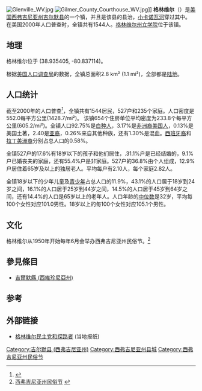 {{Infobox Settlement
|official_name            = 西弗吉尼亚州 格林维尔
|settlement_type          = [[镇|镇]]
|nickname                 = 
|motto                    = 

<!-- Images -->
|image_skyline            = Glenville West Virginia.JPG
|imagesize                = 250px
|image_caption            = 格林维尔的主干道，摄于2006年。
|image_flag               = 
|image_seal               = 

<!-- Maps -->
|image_map                = WVMap-doton-Glenville.PNG
|mapsize                  = 250px
|map_caption              = 格林维尔在[[西弗吉尼亚州|西弗吉尼亚州]]的位置
|image_map1               = 
|mapsize1                 = 
|map_caption1             = 

<!-- Location -->
|subdivision_type         = [[国家列表|国家]]
|subdivision_name         = [[美国|美国]]
|subdivision_type1        = [[美国州份|州]]
|subdivision_name1        = [[西弗吉尼亚州|西弗吉尼亚州]]
|subdivision_type2        = [[西弗吉尼亚州行政区划|县]]
|subdivision_name2        = [[吉尔默县_(西弗吉尼亚州)|吉尔默县]]

<!-- Government -->
|government_footnotes     = 
|government_type          = 
|leader_title             = 
|leader_name              = 
|leader_title1            = 
|leader_name1             = 
|established_title        = 
|established_date         = 

<!-- Area -->
|area_footnotes           = 
|area_magnitude           = 
|area_total_km2           = 2.8
|area_land_km2            = 2.8
|area_water_km2           = 0.0
|area_total_sq_mi         = 1.1
|area_land_sq_mi          = 1.1
|area_water_sq_mi         = 0.0

<!-- Population -->
|population_as_of         = [[美国2000年人口普查|2000]]
|population_footnotes     = 
|population_total         = 1544
|population_density_km2   = 551.6
|population_density_sq_mi = 1428.7

<!-- General information -->
|timezone                 = [[北美东部时区|东部 (EST)]]
|utc_offset               = -5
|timezone_DST             = EDT
|utc_offset_DST           = -4
|elevation_footnotes      = 
|elevation_m              = 221
|elevation_ft             = 725
|latd = 38 |latm = 56 |lats = 7 |latNS = N
|longd = 80 |longm = 50 |longs = 14 |longEW = W

<!-- Area/postal codes & others -->
|postal_code_type         = [[邮政编码|邮政编码]]
|postal_code              = 26351
|area_code                = 304
|blank_name               = 
|blank_info               = 
|blank1_name              = 
|blank1_info              = 
|website                  = 
|footnotes                = 
}}
[[Image:Glenville_WV.jpg|thumb]]
[[Image:Gilmer_County_Courthouse_WV.jpg|thumb]]]]
'''格林维尔'''（{{lang|en|Glenville}}）是[[美国|美国]][[西弗吉尼亚州|西弗吉尼亚州]][[吉尔默县_(西弗吉尼亚州)|吉尔默县]]的一个镇，并且是该县的县治，[[小卡诺瓦河|小卡诺瓦河]]穿过其中。
在美国2000年人口普查时，全镇共有1544人。[[格林维尔州立学院|格林维尔州立学院]]位于该镇。

==地理==
格林维尔位于{{coord|38|56|7|N|80|50|14|W|type:city}} (38.935405, -80.837114)。

根据[[美国人口调查局|美国人口调查局]]的数据，全镇总面积2.8 km² (1.1 mi²)，全部都是[[陆地|陆地]]。

==人口统计==
截至2000年的人口普查<ref name="GR2">{{cite web|url=http://factfinder.census.gov|publisher=[[美国人口调查局|美国人口调查局]]|accessdate=2008-01-31|title=美国真相|archive-url=https://www.webcitation.org/65jESGrbU?url=http://factfinder2.census.gov/legacy/aff_sunset.html|archive-date=2012-02-26|dead-url=yes}}</ref>，全镇共有1544居民，527户和235个家庭。人口密度是 552.0每平方公里(1428.7/mi²)。 该镇654个住房单位平均密度为233.8个每平方公里(605.2/mi²)。全镇人口92.75%是[[白种人|白种人]]，3.17%是[[非洲裔美国人|非洲裔美国人]]，0.13%是美国土著，2.40是[[亚裔美国人|亚裔]]，0.26%来自其他种族，还有1.30%是混血。[[西班牙裔|西班牙裔]]和[[拉丁美洲裔|拉丁美洲裔]]分别占总人口的0.58%。

全镇527户的17.6%有18岁以下的孩子和他们居住，.31.1%户是已经结婚的，9.1%户已婚丧夫的家庭，还有55.4%户是非家庭。527户的36.8%由个人组成，12.9%户居住着65岁及以上的独居老人。平均每户有2.10人，每个家庭2.82人。

全镇18岁以下的少年儿童及[[青少年|青少年]]占总人口的11.9%，43.1%的人口居于18岁到24岁之间，16.1%的人口居于25岁到44岁之间，14.5%的人口居于45岁到64岁之间，还有14.4%的人口是65岁以上的老年人。人口年龄的[[中位数|中位数]]是32岁，平均每100个女性对应101.0男性。18岁以上的每100个女性对应105.1个男性。

==文化==
格林维尔从1950年开始每年6月会举办西弗吉尼亚州民俗节。<ref>[http://www.wvfolkfestival.org 西弗吉尼亚州民俗节] {{webarchive|url=https://web.archive.org/web/20101021010408/http://wvfolkfestival.org/ |date=2010-10-21 }}</ref>

==參見條目==
*[[吉爾默縣_(西維珍尼亞州)|吉爾默縣 (西維珍尼亞州)]]

==参考==
<references />

==外部链接==
*[http://www.glenvillenews.com 格林维尔民主党和探路者] {{Wayback|url=http://www.glenvillenews.com/ |date=20210116021157 }} (当地报纸)
{{Mapit-US-cityscale|38.935405|-80.837114}}

{{吉尔默县 (西弗吉尼亚州)}}

[[Category:吉尔默县_(西弗吉尼亚州)|Category:吉尔默县 (西弗吉尼亚州)]]
[[Category:西弗吉尼亚州县城|Category:西弗吉尼亚州县城]]
[[Category:西弗吉尼亚州民俗节|Category:西弗吉尼亚州民俗节]]